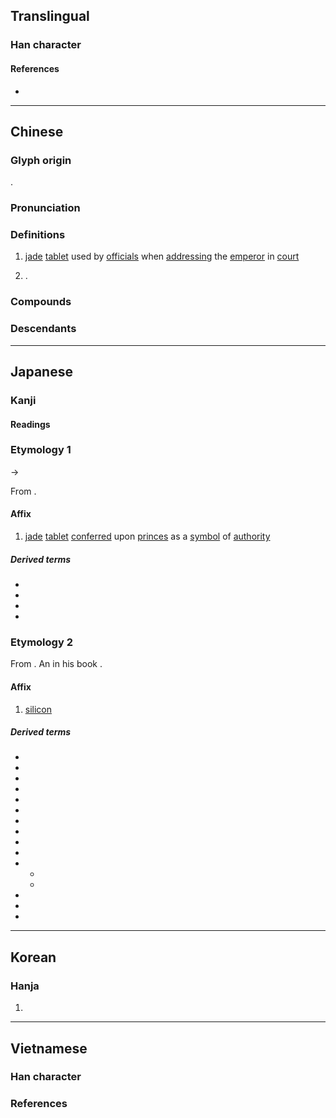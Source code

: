 {{character info}}
==Translingual==

===Han character===
{{Han char|rn=96|rad=玉|as=06|sn=10|four=14114|canj=MGGG|ids=⿰𤣩圭}}

====References====
* {{Han ref|kx=0731.150|dkj=20972|dj=1142.260|hdz=21109.110|uh=73EA|ud=29674|bh=AF5E|bd=44894}}

----

==Chinese==
{{zh-forms}}

===Glyph origin===
{{Han etym}}
{{Han compound|玉|圭|c1=s|c2=p|ls=psc|t1=jade}}.

===Pronunciation===
{{zh-pron
|m=guī
|m-s=
|c=gwai1
|g=
|h=pfs=kui
|j=
|mb=
|md=giĕ
|mn=ke/kui
|mn-t=
|w=
|x=
|mc=y
|oc=y
|cat=n
}}

===Definitions===
{{zh-hanzi}}

# {{lb|zh|historical}} [[jade]] [[tablet]] used by [[official]]s when [[address]]ing the [[emperor]] in [[court]]
#: {{zh-also|圭}}
# {{surname|zh}}.

===Compounds===
{{zh-der|珪璋|珪璧}}

===Descendants===
{{CJKV||けい}}

----

==Japanese==

===Kanji===
{{ja-kanji|grade=|rs=玉06}}

====Readings====
{{ja-readings
|goon=かい<くわい
|kanon=けい<けい<くゑい
|kun=たま-
}}

===Etymology 1===
{{ja-kanjitab|yomi=kanon|けい}}
{{IPAchar|/kʷei/}} → {{IPAchar|/kei/}}

From {{der|ja|ltc|sort=けい|-}} {{ltc-l|珪}}.

====Affix====
{{ja-pos|affix|けい}}

# {{lb|ja|sort=けい|historical}} [[jade]] [[tablet]] [[confer]]red upon [[prince]]s as a [[symbol]] of [[authority]]

=====Derived terms=====
{{der-top4}}
* {{ja-r|珪%璋|けい%しょう}}
* {{ja-r|珪%璧|けい%へき}}
* {{ja-r|玄%珪|げん%けい}}
* {{ja-r|白%珪|はっ%けい}}
{{der-bottom}}

===Etymology 2===
{{ja-kanjitab|yomi=kanon|けい|ateji=y}}

From {{bor|ja|nl|keiaarde|'''kei'''aarde}}. An {{ja-ateji}} {{coinage|ja|Udagawa Yōan|alt={{smallcaps|Udagawa}} Yōan|in=1837|nat=Japanese|occ=scientist|nocap=1}} in his book {{m|ja||舎密開宗|tr=Seimi Kaisō|Introduction to Chemistry}}.

====Affix====
{{ja-pos|affix|けい}}

# [[silicon]]

=====Derived terms=====
{{der-top4}}
* {{ja-r|珪%化|けい%か}}
* {{ja-r|珪%華|けい%か}}
* {{ja-r|珪%岩|けい%がん}}
* {{ja-r|珪%鉱|けい%こう}}
* {{ja-r|珪%砂|けい%さ}}
* {{ja-r|珪%酸|けい%さん}}
* {{ja-r|珪%質|けい%しつ}}
* {{ja-r|珪%砂|けい%しゃ}}
* {{ja-r|珪%石|けい%せき}}
* {{ja-r|珪%素|けい%そ}}
* {{ja-r|珪%藻|けい%そう}}
** {{ja-r|珪%藻 植%物|けい%そう しょく%ぶつ}}
** {{ja-r|珪%藻%類|けい%そう%るい}}
* {{ja-r|珪%土|けい%ど}}
* {{ja-r|珪%銅%線|けい%どう%せん}}
* {{ja-r|珪%肺|けい%はい}}
{{der-bottom}}

----

==Korean==

===Hanja===
{{ko-hanja|hangeul=규|eumhun=|rv=gyu|mr=kyu|y=kyu}}

# {{rfdef|ko|sort=玉06}}

----

==Vietnamese==

===Han character===
{{vi-readings|rs=一00
|hanviet=khuê-tdcndg}}

===References===
<references/>